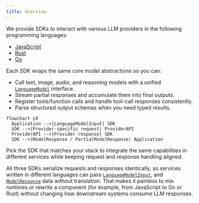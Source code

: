 ```yaml
---
title: Overview
---
```


We provide SDKs to interact with various LLM providers in the following programming languages:

- [JavaScript](https://github.com/hoangvvo/llm-sdk/tree/main/sdk-js)
- [Rust](https://github.com/hoangvvo/llm-sdk/tree/main/sdk-rust)
- [Go](https://github.com/hoangvvo/llm-sdk/tree/main/sdk-go)


Each SDK wraps the same core model abstractions so you can:

- Call text, image, audio, and reasoning models with a unified [`LanguageModel`](../language-model/) interface.
- Stream partial responses and accumulate them into final outputs.
- Register tools/function calls and handle tool-call responses consistently.
- Parse structured output schemas when you need typed results.

```mermaid
flowchart LR
  Application -->|LanguageModelInput| SDK
  SDK -->|Provider-specific request| ProviderAPI
  ProviderAPI -->|Provider response| SDK
  SDK -->|ModelResponse / PartialModelResponse| Application
```

Pick the SDK that matches your stack to integrate the same capabilities in different services while keeping request and response handling aligned.

All three SDKs serialize requests and responses identically, so services written in different languages can pass [`LanguageModelInput`](../language-model/#language-model-input), and [`ModelResponse`](../language-model/#model-response) data without translation. That makes it painless to mix runtimes or rewrite a component (for example, from JavaScript to Go or Rust) without changing how downstream systems consume LLM responses.
